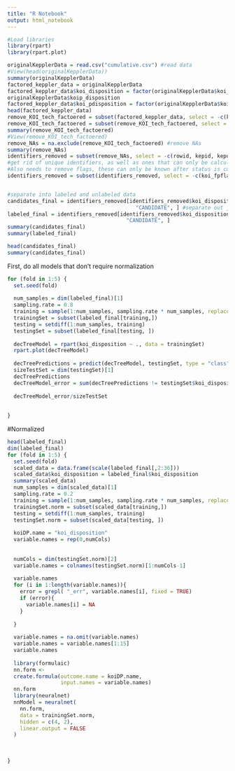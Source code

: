 ```yaml
---
title: "R Notebook"
output: html_notebook
---
```

```r
#Load libraries
library(rpart)
library(rpart.plot)
```



```r
originalKepplerData = read.csv("cumulative.csv") #read data
#View(head(originalKepplerData))
summary(originalKepplerData)
factored_keppler_data = originalKepplerData
factored_keppler_data$koi_disposition = factor(originalKepplerData$koi_disposition) #factor character data
originalKepplerData$koip_disposition
factored_keppler_data$koi_pdisposition = factor(originalKepplerData$koi_pdisposition)
head(factored_keppler_data)
remove_KOI_tech_factoered = subset(factored_keppler_data, select = -c(koi_teq_err1)) #remove all-NA columns
remove_KOI_tech_factoered = subset(remove_KOI_tech_factoered, select = -c(koi_teq_err2))
summary(remove_KOI_tech_factoered)
#View(remove_KOI_tech_factoered)
remove_NAs = na.exclude(remove_KOI_tech_factoered) #remove NAs
summary(remove_NAs)
identifiers_removed = subset(remove_NAs, select = -c(rowid, kepid, kepoi_name, kepler_name, koi_pdisposition, koi_score))
#get rid of unique identifiers, as well as ones that can only be calculated once you know the outcome, like Koi_Pdisposition and koi_score
#Also needs to remove flags, these can only be known after status is confirmed
identifiers_removed = subset(identifiers_removed, select = -c(koi_fpflag_ss, koi_fpflag_ec, koi_fpflag_co, koi_fpflag_nt, koi_tce_plnt_num, koi_tce_delivname))


#separate into labeled and unlabeled data
candidates_final = identifiers_removed[identifiers_removed$koi_disposition ==
                                         "CANDIDATE", ] #separate out just the candidates
labeled_final = identifiers_removed[identifiers_removed$koi_disposition !=
                                      "CANDIDATE", ]
summary(candidates_final)
summary(labeled_final)

head(candidates_final)
summary(candidates_final)
```
First, do all models that don't require normalization
```r
for (fold in 1:5) {
  set.seed(fold)
  
  num_samples = dim(labeled_final)[1]
  sampling.rate = 0.8
  training = sample(1:num_samples, sampling.rate * num_samples, replace = FALSE)
  trainingSet = subset(labeled_final[training,])
  testing = setdiff(1:num_samples, training)
  testingSet = subset(labeled_final[testing, ])
  
  decTreeModel = rpart(koi_disposition ~ ., data = trainingSet)
  rpart.plot(decTreeModel)
  
  decTreePredictions = predict(decTreeModel, testingSet, type = "class")
  sizeTestSet = dim(testingSet)[1]
  decTreePredictions
  decTreeModel_error = sum(decTreePredictions != testingSet$koi_disposition)
  
  decTreeModel_error/sizeTestSet
  
  
}
```
#Normalized
```r
head(labeled_final)
dim(labeled_final)
for (fold in 1:5) {
  set.seed(fold)
  scaled_data = data.frame(scale(labeled_final[,2:36]))
  scaled_data$koi_disposition = labeled_final$koi_disposition
  summary(scaled_data)
  num_samples = dim(scaled_data)[1]
  sampling.rate = 0.2
  training = sample(1:num_samples, sampling.rate * num_samples, replace = FALSE)
  trainingSet.norm = subset(scaled_data[training,])
  testing = setdiff(1:num_samples, training)
  testingSet.norm = subset(scaled_data[testing, ])
  
  koiDP.name = "koi_disposition"
  variable.names = rep(0,numCols)
  
  
  numCols = dim(testingSet.norm)[2]
  variable.names = colnames(testingSet.norm)[1:numCols-1]
 
  variable.names
  for (i in 1:length(variable.names)){
    error = grepl( "_err", variable.names[i], fixed = TRUE)
    if (error){
      variable.names[i] = NA
    }
    
  }
  
  variable.names = na.omit(variable.names)
  variable.names = variable.names[1:15]
  variable.names
  
  library(formulaic)
  nn.form <-
  create.formula(outcome.name = koiDP.name,
                 input.names = variable.names)
  nn.form
  library(neuralnet)
  nnModel = neuralnet(
    nn.form,
    data = trainingSet.norm,
    hidden = c(4, 2),
    linear.output = FALSE
  )
 
 
 
}
```

